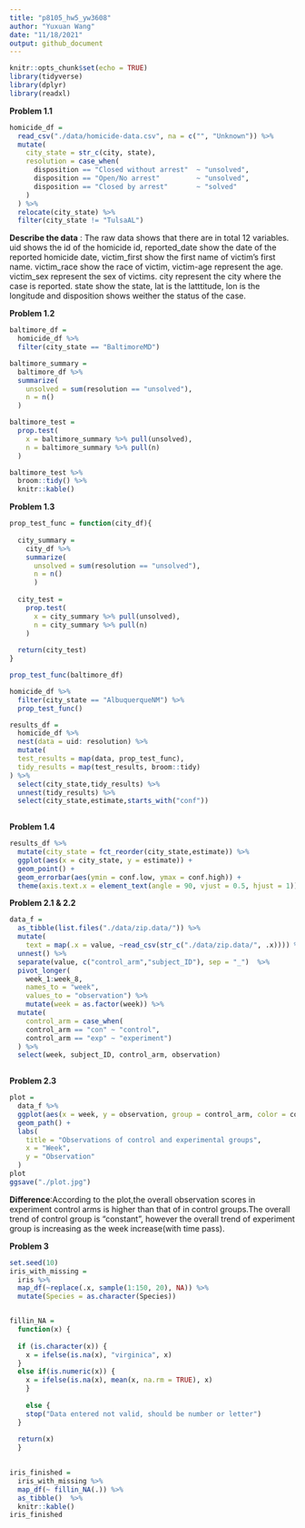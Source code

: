 ```yaml
---
title: "p8105_hw5_yw3608"
author: "Yuxuan Wang"
date: "11/18/2021"
output: github_document
---
```


```r
knitr::opts_chunk$set(echo = TRUE)
library(tidyverse)
library(dplyr)
library(readxl)
```

**Problem 1.1**
```r
homicide_df = 
  read_csv("./data/homicide-data.csv", na = c("", "Unknown")) %>%
  mutate(
    city_state = str_c(city, state),
    resolution = case_when(
      disposition == "Closed without arrest"  ~ "unsolved",
      disposition == "Open/No arrest"         ~ "unsolved",
      disposition == "Closed by arrest"       ~ "solved"
    )
  ) %>%
  relocate(city_state) %>%
  filter(city_state != "TulsaAL")
```
**Describe the data** : The raw data shows that there are in total 12 variables. uid shows the id of the homicide id, reported_date show the date of the reported homicide date, victim_first show the first name of victim's first name. victim_race show the race of victim, victim-age represent the age. victim_sex represent the sex of victims. city represent the city where the case is reported. state show the state, lat is the latttitude, lon is the longitude and disposition shows weither the status of the case.


**Problem 1.2**
```r
baltimore_df = 
  homicide_df %>%
  filter(city_state == "BaltimoreMD")

baltimore_summary = 
  baltimore_df %>%
  summarize(
    unsolved = sum(resolution == "unsolved"),
    n = n()
  )

baltimore_test = 
  prop.test(
    x = baltimore_summary %>% pull(unsolved),
    n = baltimore_summary %>% pull(n)
  )

baltimore_test %>%
  broom::tidy() %>%
  knitr::kable()
```



**Problem 1.3**
```r
prop_test_func = function(city_df){
  
  city_summary = 
    city_df %>%
    summarize(
      unsolved = sum(resolution == "unsolved"),
      n = n()
      )
  
  city_test = 
    prop.test(
      x = city_summary %>% pull(unsolved),
      n = city_summary %>% pull(n)
    )
  
  return(city_test)
}

prop_test_func(baltimore_df)

homicide_df %>%
  filter(city_state == "AlbuquerqueNM") %>% 
  prop_test_func()
```


```r
results_df = 
  homicide_df %>% 
  nest(data = uid: resolution) %>% 
  mutate(
  test_results = map(data, prop_test_func),
  tidy_results = map(test_results, broom::tidy)
) %>% 
  select(city_state,tidy_results) %>% 
  unnest(tidy_results) %>% 
  select(city_state,estimate,starts_with("conf"))
  

```



**Problem 1.4**
```r
results_df %>% 
  mutate(city_state = fct_reorder(city_state,estimate)) %>% 
  ggplot(aes(x = city_state, y = estimate)) +
  geom_point() +
  geom_errorbar(aes(ymin = conf.low, ymax = conf.high)) +
  theme(axis.text.x = element_text(angle = 90, vjust = 0.5, hjust = 1))

```



**Problem 2.1 & 2.2**
```r
data_f = 
  as_tibble(list.files("./data/zip.data/")) %>%
  mutate(
    text = map(.x = value, ~read_csv(str_c("./data/zip.data/", .x)))) %>% 
  unnest() %>% 
  separate(value, c("control_arm","subject_ID"), sep = "_")  %>% 
  pivot_longer(
    week_1:week_8,
    names_to = "week",
    values_to = "observation") %>% 
    mutate(week = as.factor(week)) %>% 
  mutate(
    control_arm = case_when(
    control_arm == "con" ~ "control",
    control_arm == "exp" ~ "experiment")
  ) %>% 
  select(week, subject_ID, control_arm, observation) 
 
```

**Problem 2.3**
```r
plot = 
  data_f %>% 
  ggplot(aes(x = week, y = observation, group = control_arm, color = control_arm)) +
  geom_path() +
  labs(
    title = "Observations of control and experimental groups",
    x = "Week",
    y = "Observation"
  )
plot
ggsave("./plot.jpg")
```
**Difference**:According to the plot,the overall observation scores in experiment control arms is higher than that of in control groups.The overall trend of control group is "constant", however the overall trend of experiment group is increasing as the week increase(with time pass).


**Problem 3**
```r
set.seed(10)
iris_with_missing = 
  iris %>% 
  map_df(~replace(.x, sample(1:150, 20), NA)) %>%
  mutate(Species = as.character(Species))


fillin_NA = 
  function(x) {
  
  if (is.character(x)) {
    x = ifelse(is.na(x), "virginica", x)
  } 
  else if(is.numeric(x)) {
    x = ifelse(is.na(x), mean(x, na.rm = TRUE), x)
    } 
  
    else {
    stop("Data entered not valid, should be number or letter")
  }
  
  return(x)   
  }
  

iris_finished = 
  iris_with_missing %>% 
  map_df(~ fillin_NA(.)) %>% 
  as_tibble()  %>% 
  knitr::kable()
iris_finished
```



